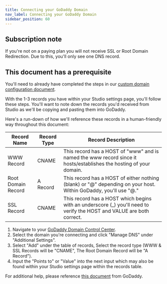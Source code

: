 ```yaml
---
title: Connecting your GoDaddy Domain
nav_label: Connecting your GoDaddy Domain
sidebar_position: 60
---
```


## Subscription note

If you're not on a paying plan you will not receive SSL or Root Domain Redirection. Due to this, you'll only see one DNS
record.

## This document has a prerequisite

You'll need to already have completed the steps in
our [custom domain configuration document](/docs/studio/Settings/Domain-Management/Setting-up-your-Custom-Domain).

With the 1-3 records you have within your Studio settings page, you'll follow these steps. You'll want to note down the
records you'd received from Studio as we'll be copying and pasting them into GoDaddy.

Here's a run-down of how we'll reference these records in a human-friendly way throughout this document:

| Record Name        | Record Type | Record Description                                                                                                     |
|--------------------|-------------|------------------------------------------------------------------------------------------------------------------------|
| WWW Record         | CNAME       | This record has a HOST of "www" and is named the www record since it hosts/establishes the hosting of your domain.     |
| Root Domain Record | A Record    | This record has a HOST of either nothing (blank) or "@" depending on your host. Within GoDaddy, you'll use "@."        |
| SSL Record         | CNAME       | This record has a HOST which begins with an underscore (\_) you'll need to verify the HOST and VALUE are both correct. |

1. Navigate to your [GoDaddy Domain Control Center](https://dcc.godaddy.com/domains?showAdvanceListView=true).
2. Select the domain you're connecting and click "Manage DNS" under "Additional Settings".
3. Select "Add" under the table of records, Select the record type (WWW & SSL Records will be "CNAME", The Root Domain
   Record will be "A Record").
4. Input the "Points to" or "Value" into the next input which may also be found within your Studio settings page within
   the records table.

For additional help, please reference [this document](https://www.godaddy.com/help/add-a-cname-record-19236?) from
GoDaddy.


